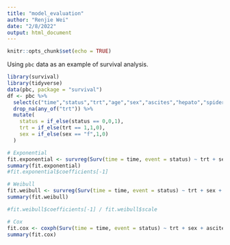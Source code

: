 ```yaml
---
title: "model_evaluation"
author: "Renjie Wei"
date: "2/8/2022"
output: html_document
---
```


```r
knitr::opts_chunk$set(echo = TRUE)
```

Using `pbc` data  as an example of survival analysis.
```r
library(survival)
library(tidyverse)
data(pbc, package = "survival")
df <- pbc %>% 
  select(c("time","status","trt","age","sex","ascites","hepato","spiders")) %>% 
  drop_na(any_of("trt")) %>% 
  mutate(
    status = if_else(status == 0,0,1),
    trt = if_else(trt == 1,1,0),
    sex = if_else(sex == "f",1,0)
  )

# Exponential
fit.exponential <- survreg(Surv(time = time, event = status) ~ trt + sex + ascites+ hepato + spiders, dist = "exponential",data = df)
summary(fit.exponential)
#fit.exponential$coefficients[-1]

# Weibull
fit.weibull <- survreg(Surv(time = time, event = status) ~ trt + sex + ascites+ hepato + spiders, dist = "weibull",data = df)
summary(fit.weibull)

#fit.weibull$coefficients[-1] / fit.weibull$scale

# Cox
fit.cox <- coxph(Surv(time = time, event = status) ~ trt + sex + ascites+ hepato + spiders,data = df)
summary(fit.cox)
```

